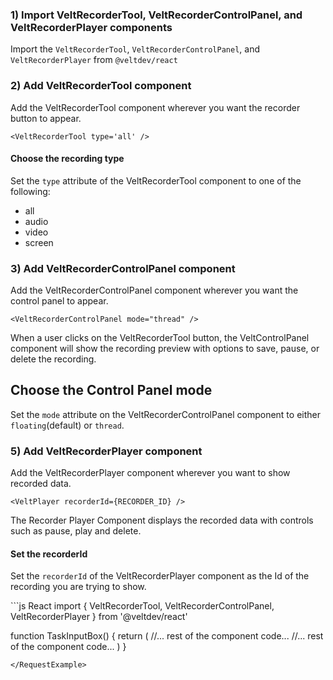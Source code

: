 ### 1) Import VeltRecorderTool, VeltRecorderControlPanel, and VeltRecorderPlayer components
Import the `VeltRecorderTool`, `VeltRecorderControlPanel`, and `VeltRecorderPlayer` from `@veltdev/react`

### 2) Add VeltRecorderTool component
Add the VeltRecorderTool component wherever you want the recorder button to appear. 

`<VeltRecorderTool type='all' />`

#### Choose the recording type

Set the `type` attribute of the VeltRecorderTool component to one of the following:
 - all
 - audio 
 - video
 - screen

### 3) Add VeltRecorderControlPanel component
Add the VeltRecorderControlPanel component wherever you want the control panel to appear.

`<VeltRecorderControlPanel mode="thread" />`

When a user clicks on the VeltRecorderTool button, the VeltControlPanel component will show the recording preview with options to save, pause, or delete the recording.


## Choose the Control Panel mode
Set the `mode` attribute on the VeltRecorderControlPanel component to either `floating`(default) or `thread`. 

### 5) Add VeltRecorderPlayer component
Add the VeltRecorderPlayer component wherever you want to show recorded data.

`<VeltPlayer recorderId={RECORDER_ID} />`

The Recorder Player Component displays the recorded data with controls such as pause, play and delete.

#### Set the recorderId
Set the `recorderId` of the VeltRecorderPlayer component as the Id of the recording you are trying to show.




<RequestExample>
```js React
import { VeltRecorderTool, VeltRecorderControlPanel, VeltRecorderPlayer } from '@veltdev/react'

function TaskInputBox() {
    return (
    	//... rest of the component code...
      <VeltRecorderTool type='all' />
      <VeltRecorderControlPanel mode="thread" />
      <VeltPlayer recorderId={RECORDER_ID} />
      //... rest of the component code...
    )
}
```
</RequestExample>

